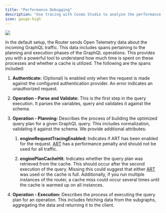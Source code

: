 ```yaml
---
title: "Performance Debugging"
description: "Use tracing with Cosmo Studio to analyze the performance of your GraphQL request and to pinpoint bottlenecks during the query planning or execution phase."
icon: gauge-high
---
```


<Frame>
  <img src="/images/router/image-5.png" />
</Frame>

In the default setup, the Router sends Open Telemetry data about the incoming GraphQL traffic. This data includes spans pertaining to the planning and execution phases of the GraphQL operations. This provides you with a powerful tool to understand how much time is spent on these processes and whether a cache is utilized. The following are the spans included:

1. **Authenticate:** (Optional) Is enabled only when the request is made against the configured authentication provider. An error indicates an unauthorized request.

2. **Operation - Parse and Validate:** This is the first step in the query execution. It parses the variables, query and validates it against the schema.

3. **Operation - Planning:** Describes the process of building the optimized query plan for a given GraphQL query. This includes normalization, validating it against the schema. We provide additional attributes:

   1. **engineRequestTracingEnabled:** Indicates if ART has been enabled for the request. [ART](/router/advanced-request-tracing-art) has a performance penalty and should not be used for all traffic.

   2. **enginePlanCacheHit**: Indicates whether the query plan was retrieved from the cache. This should occur after the second execution of the query. Missing this could suggest that either [ART](/router/advanced-request-tracing-art) was used or the cache is full. Additionally, if you run multiple instances of the router, a cache miss could occur several times until the cache is warmed up on all instances.

4. **Operation - Execution:** Describes the process of executing the query plan for an operation. This includes fetching data from the subgraphs, aggregating the data and returning it to the client.
